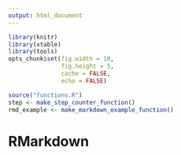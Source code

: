 ```yaml
---
output: html_document
---
```


```r
library(knitr)
library(xtable)
library(tools)
opts_chunk$set(fig.width = 10,
               fig.height = 5,
               cache = FALSE,
               echo = FALSE)
```

```r
source("functions.R")
step <- make_step_counter_function()
rmd_example <- make_markdown_example_function()
```


# **R**Markdown

